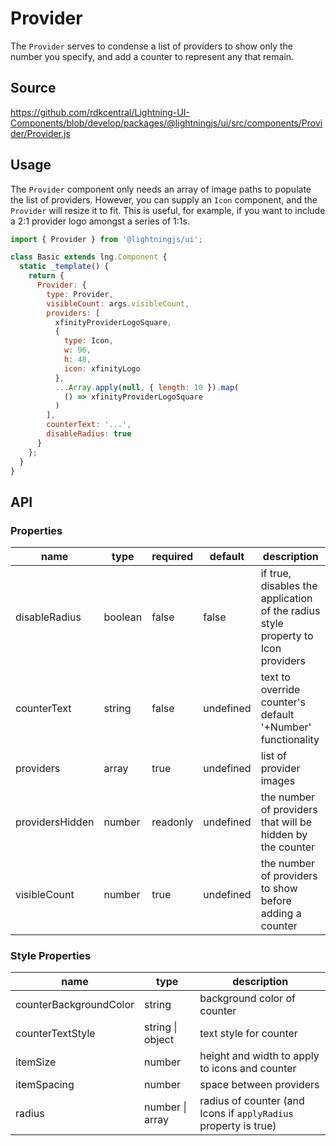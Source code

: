
# Provider

The `Provider` serves to condense a list of providers to show only the number you specify, and add a counter to represent any that remain.

## Source

https://github.com/rdkcentral/Lightning-UI-Components/blob/develop/packages/@lightningjs/ui/src/components/Provider/Provider.js

## Usage

The `Provider` component only needs an array of image paths to populate the list of providers. However, you can supply an `Icon` component, and the `Provider` will resize it to fit. This is useful, for example, if you want to include a 2:1 provider logo amongst a series of 1:1s.

```js
import { Provider } from '@lightningjs/ui';

class Basic extends lng.Component {
  static _template() {
    return {
      Provider: {
        type: Provider,
        visibleCount: args.visibleCount,
        providers: [
          xfinityProviderLogoSquare,
          {
            type: Icon,
            w: 96,
            h: 48,
            icon: xfinityLogo
          },
          ...Array.apply(null, { length: 10 }).map(
            () => xfinityProviderLogoSquare
          )
        ],
        counterText: '...',
        disableRadius: true
      }
    };
  }
}
```

<Canvas>
  <Story id="utilities-provider--provider" />
</Canvas>

## API

### Properties

| name            | type    | required | default   | description                                                                      |
| --------------- | ------- | -------- | --------- | -------------------------------------------------------------------------------- |
| disableRadius   | boolean | false    | false     | if true, disables the application of the radius style property to Icon providers |
| counterText     | string  | false    | undefined | text to override counter's default '+Number' functionality                       |
| providers       | array   | true     | undefined | list of provider images                                                          |
| providersHidden | number  | readonly | undefined | the number of providers that will be hidden by the counter                       |
| visibleCount    | number  | true     | undefined | the number of providers to show before adding a counter                          |

### Style Properties

| name                   | type             | description                                                     |
| ---------------------- | ---------------- | --------------------------------------------------------------- |
| counterBackgroundColor | string           | background color of counter                                     |
| counterTextStyle       | string \| object | text style for counter                                          |
| itemSize               | number           | height and width to apply to icons and counter                  |
| itemSpacing            | number           | space between providers                                         |
| radius                 | number \| array  | radius of counter (and Icons if `applyRadius` property is true) |
